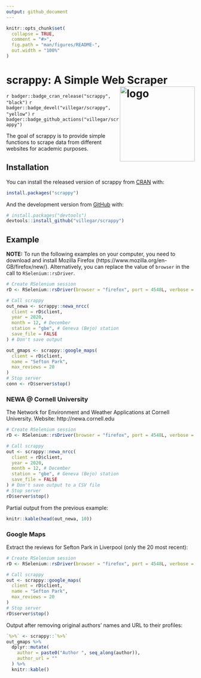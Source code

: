 ```yaml
---
output: github_document
---
```

<!-- README.md is generated from README.Rmd. Please edit that file -->

```r
knitr::opts_chunk$set(
  collapse = TRUE,
  comment = "#>",
  fig.path = "man/figures/README-",
  out.width = "100%"
)
```

# scrappy: A Simple Web Scraper <img src="https://raw.githubusercontent.com/villegar/scrappy/main/inst/images/logo.png" alt="logo" align="right" height=200px/>


<!-- badges: start -->
`r badger::badge_cran_release("scrappy", "black")`
`r badger::badge_devel("villegar/scrappy", "yellow")`
`r badger::badge_github_actions("villegar/scrappy")`
<!-- badges: end -->

The goal of scrappy is to provide simple functions to scrape data from different
websites for academic purposes.

## Installation

You can install the released version of scrappy from [CRAN](https://CRAN.R-project.org) with:

``` r
install.packages("scrappy")
```

And the development version from [GitHub](https://github.com/villegar/scrappy) with:

``` r
# install.packages("devtools")
devtools::install_github("villegar/scrappy")
```
## Example

__NOTE:__ To run the following examples on your computer, you need to download
and install Mozilla Firefox (https://www.mozilla.org/en-GB/firefox/new/). Alternatively,
you can replace the value of `browser` in the call to `RSelenium::rsDriver`.

```r
# Create RSelenium session
rD <- RSelenium::rsDriver(browser = "firefox", port = 4548L, verbose = FALSE)

# Call scrappy
out_newa <- scrappy::newa_nrcc(
  client = rD$client,
  year = 2020,
  month = 12, # December
  station = "gbe", # Geneva (Bejo) station
  save_file = FALSE
) # Don't save output

out_gmaps <- scrappy::google_maps(
  client = rD$client,
  name = "Sefton Park",
  max_reviews = 20
)
# Stop server
conn <- rD$server$stop()
```

### NEWA @ Cornell University
The Network for Environment and Weather Applications at Cornell University.
Website: http://newa.cornell.edu

```r
# Create RSelenium session
rD <- RSelenium::rsDriver(browser = "firefox", port = 4548L, verbose = FALSE)

# Call scrappy
out <- scrappy::newa_nrcc(
  client = rD$client,
  year = 2020,
  month = 12, # December
  station = "gbe", # Geneva (Bejo) station
  save_file = FALSE
) # Don't save output to a CSV file
# Stop server
rD$server$stop()
```

Partial output from the previous example:
```r
knitr::kable(head(out_newa, 10))
```

### Google Maps

Extract the reviews for Sefton Park in Liverpool (only the 20 most recent):
```r
# Create RSelenium session
rD <- RSelenium::rsDriver(browser = "firefox", port = 4548L, verbose = FALSE)

# Call scrappy
out <- scrappy::google_maps(
  client = rD$client,
  name = "Sefton Park",
  max_reviews = 20
)
# Stop server
rD$server$stop()
```

Output after removing original authors' names and URL to their profiles:
```r
`%>%` <- scrappy::`%>%`
out_gmaps %>%
  dplyr::mutate(
    author = paste0("Author ", seq_along(author)),
    author_url = ""
  ) %>%
  knitr::kable()
```
